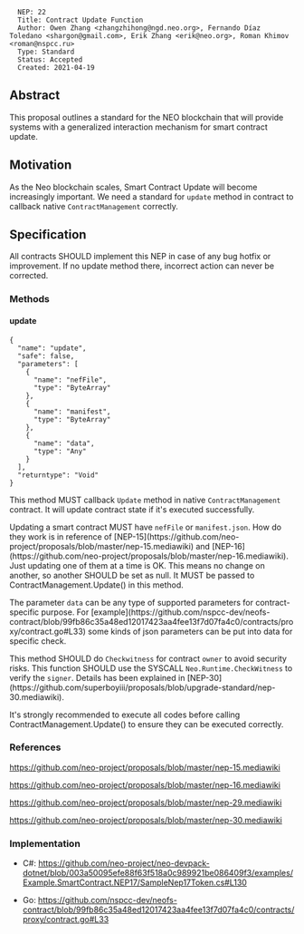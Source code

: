 <pre>
  NEP: 22
  Title: Contract Update Function
  Author: Owen Zhang <zhangzhihong@ngd.neo.org>, Fernando Díaz Toledano <shargon@gmail.com>, Erik Zhang <erik@neo.org>, Roman Khimov <roman@nspcc.ru>
  Type: Standard
  Status: Accepted
  Created: 2021-04-19
</pre>


==Abstract==

This proposal outlines a standard for the NEO blockchain that will provide systems with a generalized interaction mechanism for smart contract update.

==Motivation==

As the Neo blockchain scales, Smart Contract Update will become increasingly important. We need a standard for <code>update</code> method in contract to callback native <code>ContractManagement</code> correctly.

==Specification==

All contracts SHOULD implement this NEP in case of any bug hotfix or improvement. If no update method there, incorrect action can never be corrected.

===Methods===

====update====

<pre>
{
  "name": "update",
  "safe": false,
  "parameters": [
    {
      "name": "nefFile",
      "type": "ByteArray"
    },
    {
      "name": "manifest",
      "type": "ByteArray"
    },
    {
      "name": "data",
      "type": "Any"
    }
  ],
  "returntype": "Void"
}
</pre>

This method MUST callback <code>Update</code> method in native <code>ContractManagement</code> contract. It will update contract state if it's executed successfully.

Updating a smart contract MUST have <code>nefFile</code> or <code>manifest.json</code>. How do they work is in reference of [NEP-15](https://github.com/neo-project/proposals/blob/master/nep-15.mediawiki) and [NEP-16](https://github.com/neo-project/proposals/blob/master/nep-16.mediawiki). Just updating one of them at a time is OK. This means no change on another, so another SHOULD be set as null. It MUST be passed to ContractManagement.Update() in this method.

The parameter <code>data</code> can be any type of supported parameters for contract-specific purpose. For [example](https://github.com/nspcc-dev/neofs-contract/blob/99fb86c35a48ed12017423aa4fee13f7d07fa4c0/contracts/proxy/contract.go#L33) some kinds of json parameters can be put into data for specific check. 

This method SHOULD do <code>Checkwitness</code> for contract <code>owner</code> to avoid security risks. This function SHOULD use the SYSCALL <code>Neo.Runtime.CheckWitness</code> to verify the <code>signer</code>. Details has been explained in [NEP-30](https://github.com/superboyiii/proposals/blob/upgrade-standard/nep-30.mediawiki).

It's strongly recommended to execute all codes before calling ContractManagement.Update() to ensure they can be executed correctly.

===References===

https://github.com/neo-project/proposals/blob/master/nep-15.mediawiki

https://github.com/neo-project/proposals/blob/master/nep-16.mediawiki

https://github.com/neo-project/proposals/blob/master/nep-29.mediawiki

https://github.com/neo-project/proposals/blob/master/nep-30.mediawiki

===Implementation===

* C#: https://github.com/neo-project/neo-devpack-dotnet/blob/003a50095efe88f63f518a0c989921be086409f3/examples/Example.SmartContract.NEP17/SampleNep17Token.cs#L130

* Go: https://github.com/nspcc-dev/neofs-contract/blob/99fb86c35a48ed12017423aa4fee13f7d07fa4c0/contracts/proxy/contract.go#L33
